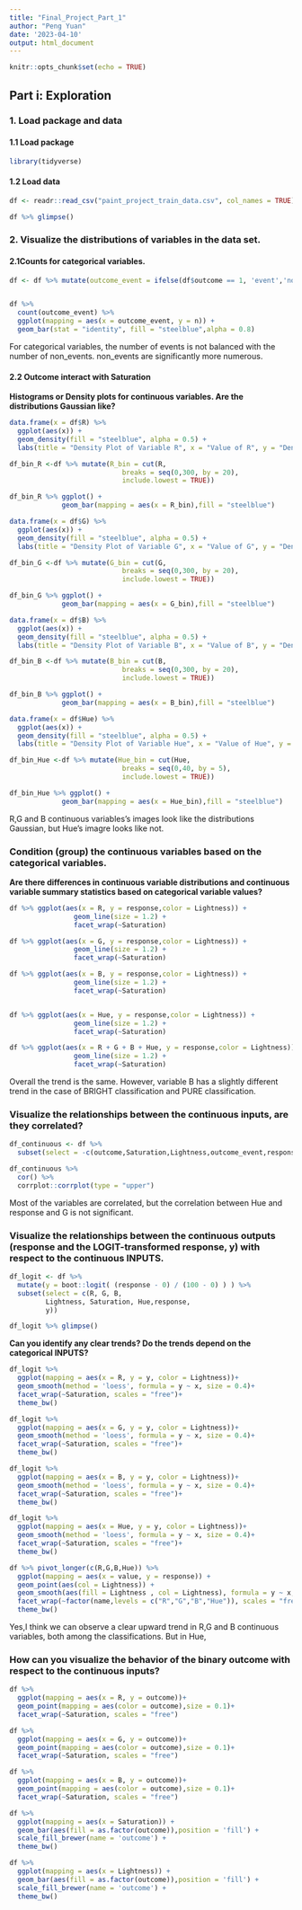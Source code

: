 ```yaml
---
title: "Final_Project_Part_1"
author: "Peng Yuan"
date: '2023-04-10'
output: html_document
---
```


```r
knitr::opts_chunk$set(echo = TRUE)
```
## Part i: Exploration

### 1. Load package and data
#### 1.1 Load package
```r
library(tidyverse)
```

#### 1.2 Load data
```r
df <- readr::read_csv("paint_project_train_data.csv", col_names = TRUE)

df %>% glimpse()
```

### 2. Visualize the distributions of variables in the data set.

#### 2.1Counts for categorical variables.
```r
df <- df %>% mutate(outcome_event = ifelse(df$outcome == 1, 'event','non_event'))


df %>%
  count(outcome_event) %>%
  ggplot(mapping = aes(x = outcome_event, y = n)) +
  geom_bar(stat = "identity", fill = "steelblue",alpha = 0.8)
```
For categorical variables, the number of events is not balanced with the number of non_events. non_events are significantly more numerous.

#### 2.2 Outcome interact with Saturation
**Histograms or Density plots for continuous variables. Are the distributions Gaussian like?**
```r
data.frame(x = df$R) %>% 
  ggplot(aes(x)) +
  geom_density(fill = "steelblue", alpha = 0.5) +
  labs(title = "Density Plot of Variable R", x = "Value of R", y = "Density")

df_bin_R <-df %>% mutate(R_bin = cut(R,
                            breaks = seq(0,300, by = 20),
                            include.lowest = TRUE))

df_bin_R %>% ggplot() +
             geom_bar(mapping = aes(x = R_bin),fill = "steelblue")
```

```r
data.frame(x = df$G) %>% 
  ggplot(aes(x)) +
  geom_density(fill = "steelblue", alpha = 0.5) +
  labs(title = "Density Plot of Variable G", x = "Value of G", y = "Density")

df_bin_G <-df %>% mutate(G_bin = cut(G,
                            breaks = seq(0,300, by = 20),
                            include.lowest = TRUE))

df_bin_G %>% ggplot() +
             geom_bar(mapping = aes(x = G_bin),fill = "steelblue")
```

```r
data.frame(x = df$B) %>% 
  ggplot(aes(x)) +
  geom_density(fill = "steelblue", alpha = 0.5) +
  labs(title = "Density Plot of Variable B", x = "Value of B", y = "Density")

df_bin_B <-df %>% mutate(B_bin = cut(B,
                            breaks = seq(0,300, by = 20),
                            include.lowest = TRUE))

df_bin_B %>% ggplot() +
             geom_bar(mapping = aes(x = B_bin),fill = "steelblue")
```

```r
data.frame(x = df$Hue) %>% 
  ggplot(aes(x)) +
  geom_density(fill = "steelblue", alpha = 0.5) +
  labs(title = "Density Plot of Variable Hue", x = "Value of Hue", y = "Density")

df_bin_Hue <-df %>% mutate(Hue_bin = cut(Hue,
                            breaks = seq(0,40, by = 5),
                            include.lowest = TRUE))

df_bin_Hue %>% ggplot() +
             geom_bar(mapping = aes(x = Hue_bin),fill = "steelblue")
```


R,G and B continuous variables's images look like the distributions Gaussian, but Hue's imagre looks like not.


### Condition (group) the continuous variables based on the categorical variables.

**Are there differences in continuous variable distributions and continuous variable summary statistics based on categorical variable values?**
```r
df %>% ggplot(aes(x = R, y = response,color = Lightness)) +
                geom_line(size = 1.2) +
                facet_wrap(~Saturation)

df %>% ggplot(aes(x = G, y = response,color = Lightness)) +
                geom_line(size = 1.2) +
                facet_wrap(~Saturation)

df %>% ggplot(aes(x = B, y = response,color = Lightness)) +
                geom_line(size = 1.2) +
                facet_wrap(~Saturation)


df %>% ggplot(aes(x = Hue, y = response,color = Lightness)) +
                geom_line(size = 1.2) +
                facet_wrap(~Saturation)

df %>% ggplot(aes(x = R + G + B + Hue, y = response,color = Lightness)) +
                geom_line(size = 1.2) +
                facet_wrap(~Saturation)
```

Overall the trend is the same. However, variable B has a slightly different trend in the case of BRIGHT classification and PURE classification.



### Visualize the relationships between the continuous inputs, are they correlated?
```r
df_continuous <- df %>%  
  subset(select = -c(outcome,Saturation,Lightness,outcome_event,response))

df_continuous %>%
  cor() %>%
  corrplot::corrplot(type = "upper")
```

Most of the variables are correlated, but the correlation between Hue and response and G is not significant.


### Visualize the relationships between the continuous outputs (response and the LOGIT-transformed response, y) with respect to the continuous INPUTS. 

```r
df_logit <- df %>% 
  mutate(y = boot::logit( (response - 0) / (100 - 0) ) ) %>%
  subset(select = c(R, G, B, 
         Lightness, Saturation, Hue,response,
         y))

df_logit %>% glimpse()
```

**Can you identify any clear trends? Do the trends depend on the categorical INPUTS?**
```r
df_logit %>% 
  ggplot(mapping = aes(x = R, y = y, color = Lightness))+
  geom_smooth(method = 'loess', formula = y ~ x, size = 0.4)+
  facet_wrap(~Saturation, scales = "free")+
  theme_bw()
```

```r
df_logit %>% 
  ggplot(mapping = aes(x = G, y = y, color = Lightness))+
  geom_smooth(method = 'loess', formula = y ~ x, size = 0.4)+
  facet_wrap(~Saturation, scales = "free")+
  theme_bw()
```


```r
df_logit %>% 
  ggplot(mapping = aes(x = B, y = y, color = Lightness))+
  geom_smooth(method = 'loess', formula = y ~ x, size = 0.4)+
  facet_wrap(~Saturation, scales = "free")+
  theme_bw()
```

```r
df_logit %>% 
  ggplot(mapping = aes(x = Hue, y = y, color = Lightness))+
  geom_smooth(method = 'loess', formula = y ~ x, size = 0.4)+
  facet_wrap(~Saturation, scales = "free")+
  theme_bw()
```


```r
df %>% pivot_longer(c(R,G,B,Hue)) %>%
  ggplot(mapping = aes(x = value, y = response)) + 
  geom_point(aes(col = Lightness)) + 
  geom_smooth(aes(fill = Lightness , col = Lightness), formula = y ~ x,method = lm) + 
  facet_wrap(~factor(name,levels = c("R","G","B","Hue")), scales = "free") +
  theme_bw()
```

Yes,I think we can observe a clear upward trend in R,G and B continuous variables, both among the classifications. But in Hue, 








### How can you visualize the behavior of the binary outcome with respect to the continuous inputs? 
```r
df %>%
  ggplot(mapping = aes(x = R, y = outcome))+
  geom_point(mapping = aes(color = outcome),size = 0.1)+
  facet_wrap(~Saturation, scales = "free")
```

```r
df %>%
  ggplot(mapping = aes(x = G, y = outcome))+
  geom_point(mapping = aes(color = outcome),size = 0.1)+
  facet_wrap(~Saturation, scales = "free")
```

```r
df %>%
  ggplot(mapping = aes(x = B, y = outcome))+
  geom_point(mapping = aes(color = outcome),size = 0.1)+
  facet_wrap(~Saturation, scales = "free")
```

```r
df %>% 
  ggplot(mapping = aes(x = Saturation)) + 
  geom_bar(aes(fill = as.factor(outcome)),position = 'fill') + 
  scale_fill_brewer(name = 'outcome') + 
  theme_bw()
```

```r
df %>% 
  ggplot(mapping = aes(x = Lightness)) + 
  geom_bar(aes(fill = as.factor(outcome)),position = 'fill') + 
  scale_fill_brewer(name = 'outcome') + 
  theme_bw()
```



